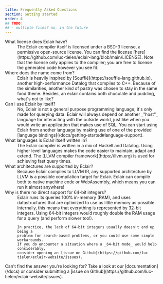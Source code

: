 ```yaml
---
title: Frequently Asked Questions
section: Getting started
order: 4
## TODO:
## - multiple files? no, in the future
---
```


<dl>
  <dt class="font-medium">What license does Eclair have?</dt>
  <dd>
    The Eclair compiler itself is licensed under a BSD-3 license, a permissive
    open-source license. You can find the license
    [here](https://github.com/luc-tielen/eclair-lang/blob/main/LICENSE). Note
    that the license only applies to the compiler; you are free to license the
    generated code however you see fit.
  </dd>
  <dt class="font-medium">Where does the name come from?</dt>
  <dd>
    Eclair is heavily inspired by [Soufflé](https://souffle-lang.github.io),
    another high-performance Datalog that compiles to C++. Because of the
    similarities, another kind of pastry was chosen to stay in the same food
    theme. Besides, an eclair contains both chocolate and pudding, what's not to
    like?
  </dd>
  <dt class="font-medium">Can I use Eclair by itself?</dt>
  <dd>
    No, Eclair is not a general purpose programming language; it's only made for
    querying data. Eclair will always depend on another _"host"_ language for
    interacting with the outside world, just like when you would write an
    application that makes use of SQL. You can start using Eclair from another
    language by making use of one of the provided [language
    bindings](/docs/getting-started#language-support).
  </dd>
  <dt class="font-medium">What languages is Eclair itself written in?</dt>
  <dd>
    The Eclair compiler is written in a mix of Haskell and Datalog. Using higher
    level languages makes the code easier to maintain, adapt and extend. The
    [LLVM compiler framework](https://llvm.org) is used for achieving fast query
    times.
  </dd>
  <dt class="font-medium">What architectures are supported by Eclair?</dt>
  <dd>
    Because Eclair compiles to LLVM IR, any supported architecture by LLVM is a
    possible compilation target for Eclair. Eclair can compile both to native
    machine code or WebAssembly, which means you can run it almost anywhere!
  </dd>
  <dt class="font-medium">Why is there no direct support for 64-bit integers?</dt>
  <dd>
    Eclair runs its queries 100% in-memory (RAM), and uses datastructures that
    are optimized to use as little memory as possible. Internally, this means
    that everything is represented by 32-bit integers. Using 64-bit integers
    would roughly double the RAM usage for a query (and perform slower too!).

    In practice, the lack of 64-bit integers usually doesn't end up being a
    problem for search-based problems, or you could use some simple workarounds.
    If you do encounter a situation where a _64-bit mode_ would help considerably,
    consider opening an [issue on Github](https://github.com/luc-tielen/eclair-website/issues).

  </dd>
</dl>

<p class="pt-6">
  Can't find the answer you're looking for? Take a look at our
  [documentation](/docs) or consider submitting a [issue on
  Github](https://github.com/luc-tielen/eclair-website/issues).
</p>
